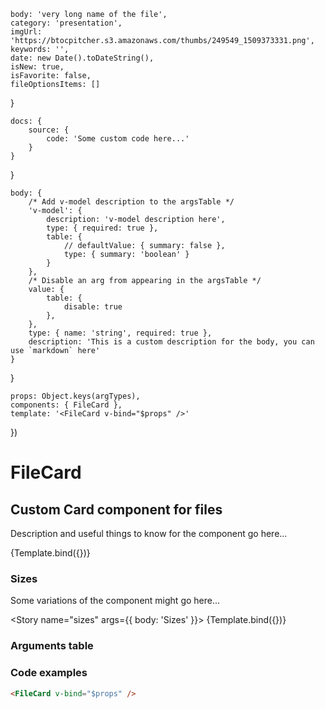 

<!-- Story args -->
<!-- https://storybook.js.org/docs/react/writing-stories/args -->
    body: 'very long name of the file',
    category: 'presentation',
    imgUrl: 'https://btocpitcher.s3.amazonaws.com/thumbs/249549_1509373331.png',
    keywords: '',
    date: new Date().toDateString(),
    isNew: true,
    isFavorite: false,
    fileOptionsItems: []
}

<!-- Story parameters -->
<!-- https://storybook.js.org/docs/react/writing-stories/parameters -->
    docs: { 
        source: { 
            code: 'Some custom code here...'
        }    
    }
}

<!-- https://storybook.js.org/docs/react/api/argtypes -->
    body: {
        /* Add v-model description to the argsTable */
        'v-model': {
            description: 'v-model description here',
            type: { required: true },
            table: {
                // defaultValue: { summary: false },
                type: { summary: 'boolean' }
            }
        },
        /* Disable an arg from appearing in the argsTable */
        value: {
            table: { 
                disable: true
            },
        },        
        type: { name: 'string', required: true },
        description: 'This is a custom description for the body, you can use `markdown` here'
    }
}

<!-- Named exports of stories here -->
    props: Object.keys(argTypes),
    components: { FileCard },
    template: '<FileCard v-bind="$props" />'
})

<!-- Define story settings here -->
<Meta 
    title="Components/FileCard"
    component={FileCard}
    argTypes={argTypes}
    args={args}
/>

# FileCard

## Custom Card component for files

Description and useful things to know for the component go here...

<!-- Preview withToolbar adds the toolbar section which includes the Show code button -->
<Preview withToolbar>
    <Story 
        name="standard"
        args={{ body: 'Standard' }}
        parameters={parameters}
    >
        {Template.bind({})}
    </Story>
</Preview>


### Sizes

Some variations of the component might go here...

<Story name="sizes" args={{ body: 'Sizes' }}>
    {Template.bind({})}
</Story>

### Arguments table

<!-- https://storybook.js.org/docs/react/writing-docs/doc-blocks#customizing -->
<ArgsTable story="standard" />

### Code examples

<!-- Check if we can use include here -->
```html
<FileCard v-bind="$props" />
```
